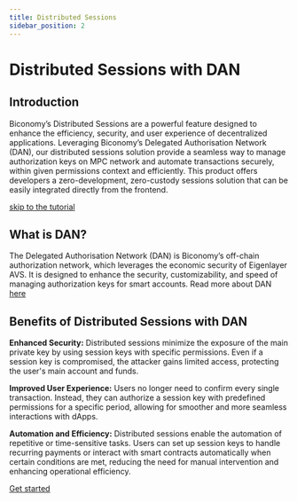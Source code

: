 ```yaml
---
title: Distributed Sessions
sidebar_position: 2
---
```


# Distributed Sessions with DAN

## Introduction

Biconomy’s Distributed Sessions are a powerful feature designed to enhance the efficiency, security, and user experience of decentralized applications. Leveraging Biconomy’s Delegated Authorisation Network (DAN), our distributed sessions solution provide a seamless way to manage authorization keys on MPC network and automate transactions securely, within given permissions context and efficiently. This product offers developers a zero-development, zero-custody sessions solution that can be easily integrated directly from the frontend.

[skip to the tutorial](../../tutorials/sessions/createDistributedSession)


## What is DAN?

The Delegated Authorisation Network (DAN) is Biconomy’s off-chain authorization network, which leverages the economic security of Eigenlayer AVS. It is designed to enhance the security, customizability, and speed of managing authorization keys for smart accounts. Read more about DAN [here](https://www.biconomy.io/post/introducing-dan-the-programmable-authorisation-network-for-ai-agents)

## Benefits of Distributed Sessions with DAN

**Enhanced Security:** Distributed sessions minimize the exposure of the main private key by using session keys with specific permissions. Even if a session key is compromised, the attacker gains limited access, protecting the user's main account and funds.

**Improved User Experience:** Users no longer need to confirm every single transaction. Instead, they can authorize a session key with predefined permissions for a specific period, allowing for smoother and more seamless interactions with dApps.

**Automation and Efficiency:** Distributed sessions enable the automation of repetitive or time-sensitive tasks. Users can set up session keys to handle recurring payments or interact with smart contracts automatically when certain conditions are met, reducing the need for manual intervention and enhancing operational efficiency.

[Get started](../../tutorials/sessions/createDistributedSession)